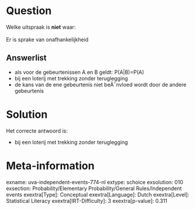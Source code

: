 Question
========

Welke uitspraak is **niet** waar:\
\
Er is sprake van onafhankelijkheid

Answerlist
----------

* als voor de gebeurtenissen A en B geldt: P(A|B)=P(A)
* bij een loterij met trekking zonder teruglegging
* de kans van de ene gebeurtenis niet beÃ¯nvloed wordt door de andere gebeurtenis

Solution
========

Het correcte antwoord is: 

* bij een loterij met trekking zonder teruglegging

Meta-information
================
exname: uva-independent-events-774-nl
extype: schoice
exsolution: 010
exsection: Probability/Elementary Probability/General Rules/Independent events
exextra[Type]: Conceptual
exextra[Language]: Dutch
exextra[Level]: Statistical Literacy
exextra[IRT-Difficulty]: 3
exextra[p-value]: 0.311
